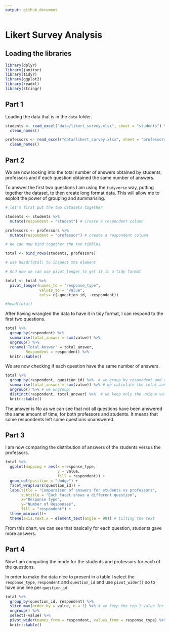 ```yaml
---
output: github_document
---
```


# Likert Survey Analysis


## Loading the libraries


```r
library(dplyr)
library(janitor)
library(tidyr)
library(ggplot2)
library(readxl)
library(stringr)
```


## Part 1

Loading the data that is in the `data` folder. 


```r

students <- read_excel("data/likert_survey.xlsx", sheet = "students") %>%
  clean_names() 

professors <- read_excel("data/likert_survey.xlsx", sheet = "professors")%>%
  clean_names()

```



## Part 2

We are now looking into the total number of answers obtained by students, professors and if each question obtained the same number of answers.

To answer the first two questions I am using the `tidyverse` way, putting together the dataset, to then create long format data. This will allow me to exploit the power of grouping and summarising.

```r
# let's first put the two datasets together

students <- students %>% 
  mutate(respondent = "student") # create a respondent column

professors <- professors %>% 
  mutate(respondent = "professor") # create a respondent column

# We can now bind together the two tibbles

total <- bind_rows(students, professors)

# use head(total) to inspect the element

# And now we can use pivot_longer to get it in a tidy format

total <- total %>% 
  pivot_longer(names_to = "response_type",
               values_to = "value",
               cols= c(-question_id, -respondent))

#head(total)
```

After having wrangled the data to have it in tidy format, I can respond to the first two questions.


```r
total %>% 
  group_by(respondent) %>% 
  summarise(total_answer = sum(value)) %>% 
  ungroup() %>% 
  rename('Total Answer' = total_answer,
         Respondent = respondent) %>% 
  knitr::kable()
```

We are now checking if each question have the same number of answers. 


```r
total %>% 
  group_by(respondent, question_id) %>%  # we group_by respondent and question_id
  summarise(total_answer = sum(value)) %>% # we calculate the total answer per question and respondent
  ungroup() %>% # we ungroup!
  distinct(respondent, total_answer) %>%  # we keep only the unique values
  knitr::kable()
```
The answer is *No* as we can see that not all questions have been answered the same amount of time, for both professors and students. It means that some respondents left some questions unanswered. 


## Part 3


I am now comparing the distribution of answers of the students versus the professors.



```r
total %>%
  ggplot(mapping = aes(x =response_type,
                       y = value,
                       fill = respondent)) +
  geom_col(position = "dodge") + 
  facet_wrap(vars(question_id)) + 
  labs(title = "Comparaison of answers for students vs professors",
       subtitle = "Each facet shows a different question",
       x="Response type", 
       y="Number of Responses",
       fill = "respondent") +
  theme_minimal()+
  theme(axis.text.x = element_text(angle = 90)) # tilting the text

```

From this chart, we can see that basically for each question, students gave more answers.

## Part 4

Now I am computing the mode for the students and professors for each of the questions. 

In order to make the data nice to present in a table I select the `response_type`, `respondent` and `question_id` and use `pivot_wider()` so to have one line per `question_id`. 

```r
total %>%
  group_by(question_id, respondent) %>%
  slice_max(order_by = value, n = 1) %>% # we keep the top 1 value for each group
  ungroup() %>% 
  select(-value) %>% 
  pivot_wider(names_from = respondent, values_from = response_type) %>% 
  knitr::kable()

```


